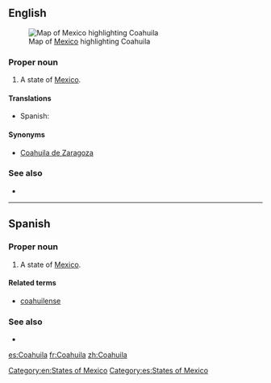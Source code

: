 ==English==
[[File:Mexico map, MX-COA.svg|thumb|Map of [[Mexico]] highlighting Coahuila]]
===Proper noun===
{{en-proper noun}}

# A state of [[Mexico]].

====Translations====
{{trans-top|state of Mexico}}
*Spanish: {{t+|es|Coahuila|f}}
{{trans-mid}}
{{trans-bottom}}

====Synonyms====
*[[Coahuila de Zaragoza]]

===See also===
*{{pedialite}}

[[Category:en:States of Mexico]]

----

==Spanish==

===Proper noun===
{{es-proper noun|f}}

# A state of [[Mexico]].

====Related terms====
*[[coahuilense]]

===See also===
* {{pedialite|lang=es}}

[[Category:es:States of Mexico]]

[[es:Coahuila]]
[[fr:Coahuila]]
[[zh:Coahuila]]